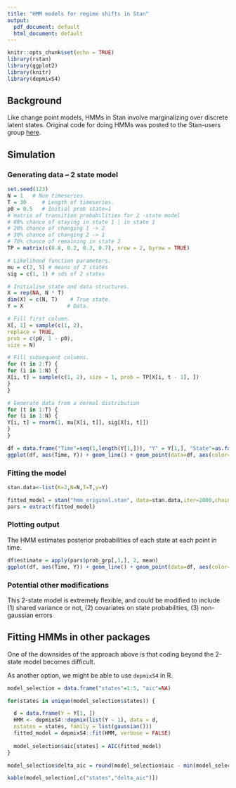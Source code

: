 ```yaml
---
title: "HMM models for regime shifts in Stan"
output:
  pdf_document: default
  html_document: default
---
```


```r
knitr::opts_chunk$set(echo = TRUE)
library(rstan)
library(ggplot2)
library(knitr)
library(depmixS4)
```

## Background

Like change point models, HMMs in Stan involve marginalizing over discrete latent states. Original code for doing HMMs was posted to the Stan-users group [here](https://groups.google.com/d/msg/stan-users/Uxs7fPW0Lks/o2z69EAElAcJ).

## Simulation

### Generating data -- 2 state model

```r
set.seed(123)
N = 1   # Num timeseries.
T = 30     # Length of timeseries.
p0 = 0.5   # Initial prob state=1
# matrix of transition probabilities for 2 -state model
# 80% chance of staying in state 1 | in state 1
# 20% chance of changing 1 -> 2
# 30% chance of changing 2 -> 1
# 70% chance of remaining in state 2
TP = matrix(c(0.8, 0.2, 0.3, 0.7), nrow = 2, byrow = TRUE)

# Likelihood function parameters.
mu = c(2, 5) # means of 2 states
sig = c(1, 1) # sds of 2 states

# Initialise state and data structures.
X = rep(NA, N * T)
dim(X) = c(N, T)    # True state.
Y = X              # Data.

# Fill first column.
X[, 1] = sample(c(1, 2),
replace = TRUE,
prob = c(p0, 1 - p0),
size = N)

# Fill subsequent columns.
for (t in 2:T) {
for (i in 1:N) {
X[i, t] = sample(c(1, 2), size = 1, prob = TP[X[i, t - 1], ])
}
}

# Generate data from a normal distribution
for (t in 1:T) {
for (i in 1:N) {
Y[i, t] = rnorm(1, mu[X[i, t]], sig[X[i, t]])
}
}

```

\break  
  
```r
df = data.frame("Time"=seq(1,length(Y[1,])), "Y" = Y[1,], "State"=as.factor(X[1,]))
ggplot(df, aes(Time, Y)) + geom_line() + geom_point(data=df, aes(color=State))
```

### Fitting the model

```r
stan.data<-list(K=2,N=N,T=T,y=Y)

fitted_model = stan("hmm_original.stan", data=stan.data,iter=2000,chains=1)
pars = extract(fitted_model)
```

\break  
  
### Plotting output

The HMM estimates posterior probabilities of each state at each point in time. 

```r
df$estimate = apply(pars$prob_grp[,1,], 2, mean)
ggplot(df, aes(Time, Y)) + geom_line() + geom_point(data=df, aes(color=estimate))
```

### Potential other modifications
  This 2-state model is extremely flexible, and could be modified to include (1) shared variance or not, (2) covariates on state probabilities, (3) non-gaussian errors
  
## Fitting HMMs in other packages
One of the downsides of the approach above is that coding beyond the 2-state model becomes difficult. 

As another option, we might be able to use `depmixS4` in R. 

```r
model_selection = data.frame("states"=1:5, "aic"=NA)

for(states in unique(model_selection$states)) {

  d = data.frame(Y = Y[1, ])
  HMM <- depmixS4::depmix(list(Y ~ 1), data = d,
  nstates = states, family = list(gaussian()))
  fitted_model = depmixS4::fit(HMM, verbose = FALSE)
  
  model_selection$aic[states] = AIC(fitted_model)
}

model_selection$delta_aic = round(model_selection$aic - min(model_selection$aic), 2)

kable(model_selection[,c("states","delta_aic")])
```

